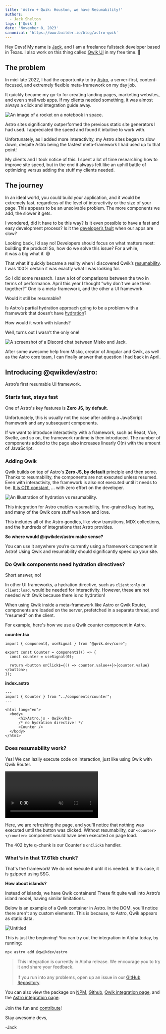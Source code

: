 ```yaml
---
title: 'Astro + Qwik: Houston, we have Resumability!'
authors:
  - Jack Shelton
tags: ['Qwik']
date: 'November 8, 2023'
canonical: 'https://www.builder.io/blog/astro-qwik'
---
```



<ArticleBlock>

Hey Devs! My name is [Jack](https://twitter.com/TheJackShelton), and I am a freelance fullstack developer based in Texas. I also work on this thing called [Qwik UI](https://qwikui.com/) in my free time. 🙂

## The problem

In mid-late 2022, I had the opportunity to try [Astro](https://astro.build/), a server-first, content-focused, and extremely flexible meta-framework on my day job.

It quickly became my go-to for creating landing pages, marketing websites, and even small web apps. If my clients needed something, it was almost always a click and integration guide away.

![An image of a rocket on a notebook in space.](https://cdn.builder.io/api/v1/image/assets%2FYJIGb4i01jvw0SRdL5Bt%2Fed9d96db1222462b89baf4f03e80617e?width=707)

Astro sites significantly outperformed the previous static site generators I had used. I appreciated the speed and found it intuitive to work with.

Unfortunately, as I added more interactivity, my Astro sites began to slow down, despite Astro being the fastest meta-framework I had used up to that point!

My clients and I took notice of this. I spent a lot of time researching how to improve site speed, but in the end it always felt like an uphill battle of optimizing versus adding the stuff my clients needed.

## The journey

In an ideal world, you could build your application, and it would be extremely fast, regardless of the level of interactivity or the size of your page. This appears to be an unsolvable problem. The more components we add, the slower it gets.

I wondered, did it have to be this way? Is it even possible to have a fast and easy development process? Is it the [developer’s fault](https://www.builder.io/blog/dont-blame-the-developer-for-what-the-frameworks-did) when our apps are slow?

Looking back, I’d say no! Developers should focus on what matters most: building the product! So, how do we solve this issue? For a while, it was a big what if. 😅

That what if quickly became a reality when I discovered Qwik’s [resumability](https://www.builder.io/blog/resumability-from-ground-up). I was 100% certain it was exactly what I was looking for.

So I did some research. I saw a lot of comparisons between the two in terms of performance. April this year I thought “why don’t we use them together?” One is a meta-framework, and the other a UI framework.

Would it still be resumable?

Is Astro’s partial hydration approach going to be a problem with a framework that doesn’t have [hydration](https://www.builder.io/blog/hydration-is-pure-overhead)?

How would it work with islands?

Well, turns out I wasn’t the only one!

![A screenshot of a Discord chat between Misko and Jack.](https://cdn.builder.io/api/v1/image/assets%2FYJIGb4i01jvw0SRdL5Bt%2F988e08cd27f34323b77b937432ed88d5?width=707)

After some awesome help from Misko, creator of Angular and Qwik, as well as the Astro core team, I can finally answer that question I had back in April.

## Introducing @qwikdev/astro:

Astro’s first resumable UI framework.

### Starts fast, stays fast

One of Astro's key features is **Zero JS, by default**.

Unfortunately, this is usually not the case after adding a JavaScript framework and any subsequent components.

If we want to introduce interactivity with a framework, such as React, Vue, Svelte, and so on, the framework runtime is then introduced. The number of components added to the page also increases linearly O(n) with the amount of JavaScript.

### Adding Qwik

Qwik builds on top of Astro's **Zero JS, by default** principle and then some. Thanks to resumability, the components are not executed unless resumed. Even with interactivity, the framework is also not executed until it needs to be. [It is O(1) constant](https://www.builder.io/blog/our-current-frameworks-are-on-we-need-o1), … with zero effort on the developer.

![An Illustration of hydration vs resumability.](https://cdn.builder.io/api/v1/image/assets%2FYJIGb4i01jvw0SRdL5Bt%2F41f896cda32b43279d7c32ee6725c79f?width=707)

This integration for Astro enables resumability, fine-grained lazy loading, and many of the Qwik core stuff we know and love.

This includes all of the Astro goodies, like view transitions, MDX collections, and the hundreds of integrations that Astro provides.

**So where would @qwikdev/astro make sense?**

You can use it anywhere you’re currently using a framework component in Astro! Using Qwik and resumability should significantly speed up your site.

### Do Qwik components need hydration directives?

Short answer, no!

In other UI frameworks, a hydration directive, such as `client:only` or `client:load`, would be needed for interactivity. However, these are not needed with Qwik because there is no hydration!

When using Qwik inside a meta-framework like Astro or Qwik Router, components are loaded on the server, prefetched in a separate thread, and "resumed" on the client.

For example, here's how we use a Qwik counter component in Astro.

**counter.tsx**

```tsx
import { component$, useSignal } from "@qwik.dev/core";

export const Counter = component$(() => {
  const counter = useSignal(0);

  return <button onClick$={() => counter.value++}>{counter.value}</button>;
});
```

**index.astro**

```tsx
---
import { Counter } from "../components/counter";
---

<html lang="en">
  <body>
      <h1>Astro.js - Qwik</h1>
      /* no hydration directive! */
      <Counter />
  </body>
</html>
```

### Does resumability work?

Yes! We can lazily execute code on interaction, just like using Qwik with Qwik Router.

<video muted loop autoplay>
  <source src="https://cdn.builder.io/o/assets%2FYJIGb4i01jvw0SRdL5Bt%2F7be046307ece4278a81789e386737813%2Fcompressed?apiKey=YJIGb4i01jvw0SRdL5Bt&token=7be046307ece4278a81789e386737813&alt=media&optimized=true" type="video/mp4"/>
</video>

Here, we are refreshing the page, and you'll notice that nothing was executed until the button was clicked. Without resumability, our `<counter></counter>` component would have been executed on page load.

The 402 byte q-chunk is our Counter's `onClick$` handler.

### What's in that 17.61kb chunk?

That's the framework! We do not execute it until it is needed. In this case, it is gzipped using SSG.

**How about islands?**

Instead of islands, we have Qwik containers! These fit quite well into Astro’s island model, having similar limitations.

Below is an example of a Qwik container in Astro. In the DOM, you'll notice there aren't any custom elements. This is because, to Astro, Qwik appears as static data.

![Untitled](https://cdn.builder.io/api/v1/image/assets%2FYJIGb4i01jvw0SRdL5Bt%2F1f8b5720be2b4157a614b754abd8f041?width=707)

This is just the beginning! You can try out the integration in Alpha today, by running:

```bash
npx astro add @qwikdev/astro
```

> This integration is currently in Alpha release. We encourage you to try it and share your feedback.<br></br>If you run into any problems, open up an issue in our [GitHub Repository](https://github.com/QwikDev/astro/issues).

You can also view the package on [NPM](https://www.npmjs.com/package/@qwikdev/astro), [Github](https://github.com/QwikDev/astro), [Qwik integration page](https://qwik.dev/docs/integrations/astro/), and the [Astro integration page](https://astro.build/integrations/?search=qwik).<br></br>
Join the fun and [contribute](https://github.com/QwikDev/astro/blob/main/contributing.md)!

Stay awesome devs,

-Jack

</ArticleBlock>
